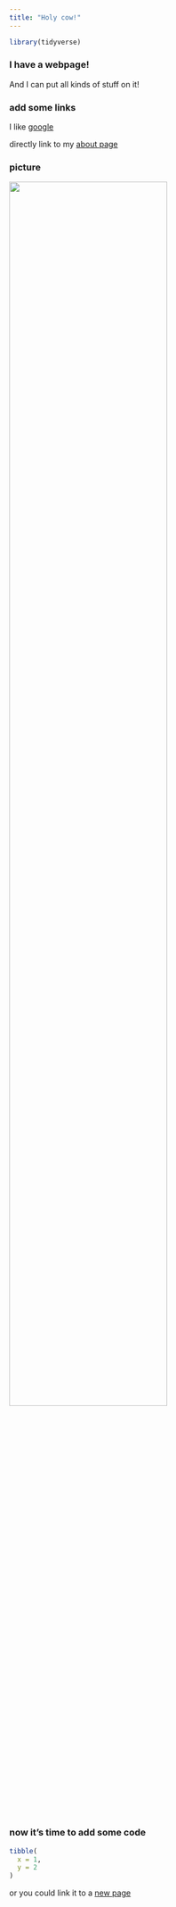 ```yaml
---
title: "Holy cow!"
---
```


```r
library(tidyverse)
```


### I have a webpage!

And I can put all kinds of stuff on it!

### add some links

I like [google](https://www.google.com)

directly link to my [about page](about.html)

### picture

<img src="image/somecat.jpg" style="width:75%">

### now it's time to add some code

```r
tibble(
  x = 1,
  y = 2
)
```

or you could link it to a [new page](code.html)